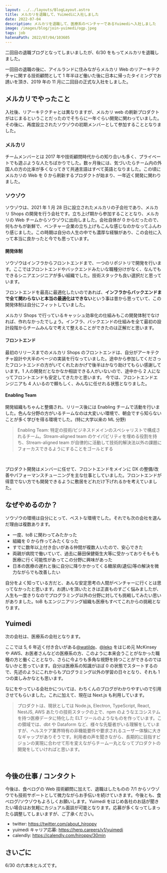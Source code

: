 ```yaml
---
layout: ../../layouts/BlogLayout.astro
title: メルカリを退職して、Yuimediに入社しました
date: 2022-07-04
description: メルカリを退職して、医療系のベンチャーであるYuimediへ入社しました
image: /images/blog/join-yuimedi/ogp.jpeg
tags: job
hatenaPath: 2022/07/04/103605
---
```



二回目の退職ブログとなってしまいましたが、6/30 をもってメルカリを退職しました。

<OG url="https://blog.hiroppy.me/entry/2017/12/01/102935" />

一回目の退職の後に、アイルランドに住みながらメルカリ Web のリアーキテクチャに関する技術顧問として 1 年半ほど働いた後に日本に帰ったタイミングでお誘いを頂き、2019 年の 11 月に二回目の正式な入社をしました。

## メルカリでやったこと

入社後、リアーキテクチャとは異なりますが、メルカリ web の刷新プロダクトがはじまるということだったのでそちらに一年ぐらい開発に関わっていました。その後に、再度設立されたソウゾウの初期メンバーとして参加することとなりました。

### メルカリ

チームメンバーとは 2017 年や技術顧問時代からの知り合いも多く、プライベートでも遊ぶような人たちばかりでした。数ヶ月後には、気づいたらチーム内の外国人の方の比率が多くなってきて共通言語はすべて英語となりました。この頃にメルカリの Web を 0 から刷新するプロダクトが始まり、一年近く開発に関わりました。

<OG url="https://engineering.mercari.com/blog/entry/20210810-the-new-mercari-web" />

### ソウゾウ

ソウゾウは、2021 年 1 月 28 日に設立されたメルカリの子会社であり、メルカリ Shops の開発を行う会社です。立ち上げ期から参加することとなり、メルカリの Web チームからソウゾウに出向しました。会社自体が 0 からだったので、何もかもが新鮮で、ベンチャー企業の立ち上げもこんな感じなのかなってふんわり感じました。この時期は自分の人生の中でも濃厚な経験があり、この会社に入って本当に良かったと今でも思っています。

#### 開発体制

ソウゾウはインフラからフロントエンドまで、一つのリポジトリで開発を行います。ここではフロントエンドやバックエンドみたいな職種分けがなく、なんでもできるシニアエンジニアが多い組織でした。技術スタックも良い選択だと思っています。

<OG url="https://engineering.mercari.com/blog/entry/20210810-mercari-shops-tech-stack" />

フロントエンドを最高に最適化したいのであれば、**インフラからバックエンドまで全て関わらないと本当の最適化はできない**という事は昔から思っていて、この開発体制は自分にフィットしていました。

メルカリ Shops で行っているキャッシュ効率化の仕組みもこの開発体制でなければ、作れなかったでしょう。インフラ、バックエンドの仕組みを全て最初の設計段階からチームみんなで考えて整えることができたのは正解だと思います。

<OG url="https://engineering.mercari.com/blog/entry/20210823-a57631d32e" />

#### フロントエンド

最初のリリースまでのメルカリ Shops のフロントエンドは、自分がアーキテクチャ設計や大半のページの実装を行なっていました。途中から参加してくださったフロントエンドの方がいてくれたおかげで後半はかなり助けてもらい感謝しています。1 人の開発だとなかなか相談できる人がいないので、途中から 2 人になってフロントエンドも安定してきたかと思います。 今では、フロントエンドエンジニアも 4 人いるので頼もしく、みんなに任せれる状態となりました。

#### Enabling Team

開発組織もちゃんと整備され、リリース後には Enabling チームで活動を行いました。色んな分野の方がいるチームなのは大変いい環境で、朝会ですら知らないことが多く学びを得る環境でした。(特に大学以来の ML 分野)

> Enabling Team: 特定の技術/ビジネスドメインのスペシャリストで構成されるチーム。Stream-aligned team のケイパビリティを埋める役割を持ち、Stream-aligned team が自律的に活動して技術的解決法以外の課題にフォーカスできるようにすることをゴールとする

<br />

<OG url="https://engineering.mercari.com/blog/entry/20210812-team-topologies-in-souzoh" />

プロダクト開発はメンバーに任せて、フロントエンドをメインに DX の整備/改善やパフォーマンスチューニングを主な仕事としていました。フロントエンドが得意でない方でも開発できるように敷居をどれだけ下げれるかを考えていました。

<OG url="https://engineering.mercari.com/blog/entry/20220218-mercari-shops-automation" />

## なぜやめるのか？

ソウゾウの環境は自分にとって、ベストな環境でした。それでも次の会社を選んだ理由は複数あります。

- 一度、toB に関わってみたかった
- 組織を 0 から作ってみたくなった
- すでに数年以上付き合いがある仲間が複数人いたので、安心できた
- 両親が病院で働いていて、過去に藤田保健衛生大等に受かっておりそもそも医療に行く可能性があってこの分野に興味があった
- 日本の医療の遅れと後に自分に降りかかってくる糖尿病(遺伝)等の解決を微力ながらでも改善したい

自分をよく知っている方だと、あんな安定思考の人間がベンチャーに行くとは思ってなかったと思います。お誘いを頂いたときは正直ものすごく悩みましたが、人生も一度きりなのでプログラミング以外の分野に対しても挑戦してみたい思いがありました。toB もエンジニアリング組織も医療もすべてこれからの挑戦となります。

## Yuimedi

次の会社は、医療系の会社となります。

<OG url="https://yuimedi.com" />

ここでは 5, 6 年近く付き合いがある[@watilde](https://twitter.com/watilde)、[@leko](https://twitter.com/L_e_k_o) をはじめ元 McKinsey や AWS、お医者さんなどの医療系の方、このように本来会うことがなかった職種の方と働くこととなり、さらに今よりも多角な視野を持つことができるのではないかと思っています。自分は医療系の知識がほぼ 0 の状態でスタートするので、先述のようにこれからもプログラミング以外の学習の日々となり、それも 1 つの楽しみかなとも思います。

なにをやっている会社かについては、わちくんのブログがわかりやすいので引用させてもらいました。これに加えて、現在は Next.js も利用しています。

> プロダクトは、現状としては Node.js, Electron, TypeScript, React, NestJS, AWS あたりの技術スタックの上で、npm のようなエコシステムを持つ医療データに特化した ELT ツールのようなものを作っています。この領域では、dbt や Dataform など、様々な先駆者がいる理解をしていますが、ヘルスケア業界特有の非機能要件や要求されるユーザー体験に大きなギャップがありそうです。利用者の声を聞きながら、長期的に目指すビジョンの実現に合わせて形を変えながらチーム一丸となってプロダクトの開発をしていければと思います。

<br />

<OG url="https://blog.watilde.com/2022/04/01/aws-to-yuimedi" />

## 今後の仕事 / コンタクト

今後は、食べログの Web 技術顧問に加えて、退職はしたものの 7/1 からソウゾウでも技術サポートとして微力ながらお手伝いを続けていきます。今後とも、食べログ/ソウゾウもよろしくお願いします。Yuimedi をはじめ各社のお話が聞きたい場合はお気軽にカジュアル面談が可能となります。応募が多くなってしまったら調整してしまいますが、ご了承ください。

- twitter: https://twitter.com/about_hiroppy
- yuimedi キャリア応募: https://herp.careers/v1/yuimedi
- calendly: https://calendly.com/hiroppy/30min

## さいごに

6/30 の六本木ヒルズです。

<TwitterCard id="1542407875456163841" height={420} />
